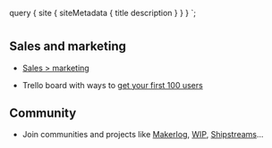 
  query {
    site {
      siteMetadata {
        title
        description
      }
    }
  }
`;

# <Text text={props.data.site.siteMetadata.title} />

<Paragraph text={props.data.site.siteMetadata.description} />

## Sales and marketing

- [Sales > marketing](https://blog.louisnicholls.com/advice/sales-marketing/)

- Trello board with ways to [get your first 100 users](https://trello.com/b/wGkvzNYV/%F0%9F%9A%80100-tried-and-tested-actionable-ways-to-get-your-first-100-users)

## Community

- Join communities and projects like [Makerlog](https://getmakerlog.com),
  [WIP](https://wip.chat/), [Shipstreams](https://shipstreams.com/)...
